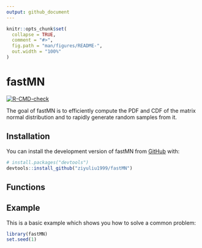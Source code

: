 ```yaml
---
output: github_document
---
```


<!-- README.md is generated from README.Rmd. Please edit that file -->

```r
knitr::opts_chunk$set(
  collapse = TRUE,
  comment = "#>",
  fig.path = "man/figures/README-",
  out.width = "100%"
)
```


# fastMN

<!-- badges: start -->
  [![R-CMD-check](https://github.com/ziyuliu1999/fastMN/actions/workflows/R-CMD-check.yaml/badge.svg)](https://github.com/ziyuliu1999/fastMN/actions/workflows/R-CMD-check.yaml)
  <!-- badges: end -->
  
The goal of fastMN is to efficiently compute the PDF and CDF of the matrix normal distribution and to rapidly generate random samples from it.

## Installation

You can install the development version of fastMN from [GitHub](https://github.com/) with:

``` r
# install.packages("devtools")
devtools::install_github("ziyuliu1999/fastMN")
```

## Functions



## Example

This is a basic example which shows you how to solve a common problem:

```r
library(fastMN)
set.seed(1)

```

